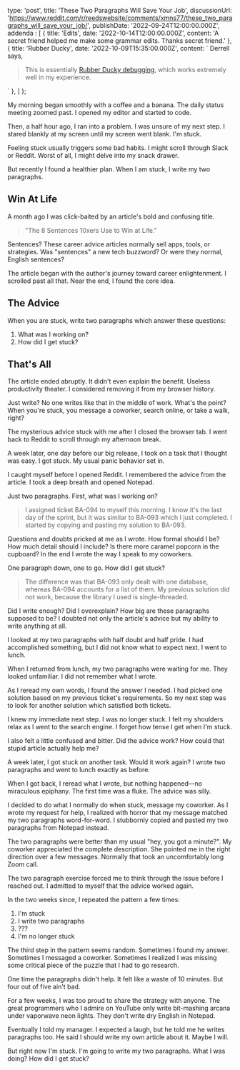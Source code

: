 type: 'post',
title: 'These Two Paragraphs Will Save Your Job',
discussionUrl: 'https://www.reddit.com/r/reedswebsite/comments/xmns77/these_two_paragraphs_will_save_your_job/',
publishDate: '2022-09-24T12:00:00.000Z',
addenda : [
{
title: 'Edits',
date: '2022-10-14T12:00:00.000Z',
content: 'A secret friend helped me make some grammar edits. Thanks secret friend.'
},
{
title: 'Rubber Ducky',
date: '2022-10-09T15:35:00.000Z',
content: `
Derrell says,

> This is essentially [Rubber Ducky debugging](https://en.wikipedia.org/wiki/Rubber_duck_debugging), which works extremely well in my experience.

`
},
]
};

My morning began smoothly with a coffee and a banana. The daily status meeting zoomed past. I opened my editor and started to code.

Then, a half hour ago, I ran into a problem. I was unsure of my next step. I stared blankly at my screen until my screen went blank. I'm stuck.

Feeling stuck usually triggers some bad habits. I might scroll through Slack or Reddit. Worst of all, I might delve into my snack drawer.

But recently I found a healthier plan. When I am stuck, I write my two paragraphs.

## Win At Life

A month ago I was click-baited by an article's bold and confusing title.

> "The 8 Sentences 10xers Use to Win at Life."

Sentences? These career advice articles normally sell apps, tools, or strategies. Was "sentences" a new tech buzzword? Or were they normal, English sentences?

The article began with the author's journey toward career enlightenment. I scrolled past all that. Near the end, I found the core idea.

## The Advice

When you are stuck, write two paragraphs which answer these questions:

1. What was I working on?
2. How did I get stuck?

## That's All

The article ended abruptly. It didn't even explain the benefit. Useless productivity theater. I considered removing it from my browser history.

Just write? No one writes like that in the middle of work. What's the point? When you're stuck, you message a coworker, search online, or take a walk, right?

The mysterious advice stuck with me after I closed the browser tab. I went back to Reddit to scroll through my afternoon break.

A week later, one day before our big release, I took on a task that I thought was easy. I got stuck. My usual panic behavior set in.

I caught myself before I opened Reddit. I remembered the advice from the article. I took a deep breath and opened Notepad.

Just two paragraphs. First, what was I working on?

> I assigned ticket BA-094 to myself this morning. I know it's the last day of the sprint, but it was similar to BA-093 which I just completed. I started by copying and pasting my solution to BA-093.

Questions and doubts pricked at me as I wrote. How formal should I be? How much detail should I include? Is there more caramel popcorn in the cupboard? In the end I wrote the way I speak to my coworkers.

One paragraph down, one to go. How did I get stuck?

> The difference was that BA-093 only dealt with one database, whereas BA-094 accounts for a list of them. My previous solution did not work, because the library I used is single-threaded.

Did I write enough? Did I overexplain? How big are these paragraphs supposed to be? I doubted not only the article's advice but my ability to write anything at all.

I looked at my two paragraphs with half doubt and half pride. I had accomplished something, but I did not know what to expect next. I went to lunch.

When I returned from lunch, my two paragraphs were waiting for me. They looked unfamiliar. I did not remember what I wrote.

As I reread my own words, I found the answer I needed. I had picked one solution based on my previous ticket's requirements. So my next step was to look for another solution which satisfied both tickets.

I knew my immediate next step. I was no longer stuck. I felt my shoulders relax as I went to the search engine. I forget how tense I get when I'm stuck.

I also felt a little confused and bitter. Did the advice work? How could that stupid article actually help me?

A week later, I got stuck on another task. Would it work again? I wrote two paragraphs and went to lunch exactly as before.

When I got back, I reread what I wrote, but nothing happened&mdash;no miraculous epiphany. The first time was a fluke. The advice was silly.

I decided to do what I normally do when stuck, message my coworker. As I wrote my request for help, I realized with horror that my message matched my two paragraphs word-for-word. I stubbornly copied and pasted my two paragraphs from Notepad instead.

The two paragraphs were better than my usual "hey, you got a minute?". My coworker appreciated the complete description. She pointed me in the right direction over a few messages. Normally that took an uncomfortably long Zoom call.

The two paragraph exercise forced me to think through the issue before I reached out. I admitted to myself that the advice worked again.

In the two weeks since, I repeated the pattern a few times:

1. I'm stuck
2. I write two paragraphs
3. ???
4. I'm no longer stuck

The third step in the pattern seems random. Sometimes I found my answer. Sometimes I messaged a coworker. Sometimes I realized I was missing some critical piece of the puzzle that I had to go research.

One time the paragraphs didn't help. It felt like a waste of 10 minutes. But four out of five ain't bad.

For a few weeks, I was too proud to share the strategy with anyone. The great programmers who I admire on YouTube only write bit-mashing arcana under vaporwave neon lights. They don't write dry English in Notepad.

Eventually I told my manager. I expected a laugh, but he told me he writes paragraphs too. He said I should write my own article about it. Maybe I will.

But right now I'm stuck. I'm going to write my two paragraphs. What I was doing? How did I get stuck?
